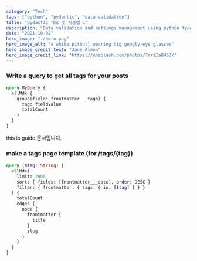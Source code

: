 ```yaml
---
category: "Tech"
tags: ["python", "pydantic", "data validation"]
title: "pydactic 개요 및 사용법 1"
description: "Data validation and settings management using python type annotations. pydantic enforces type hints at runtime, and provides user friendly errors when data is invalid."
date: "2021-10-02"
hero_image: "./hero.png"
hero_image_alt: "A white pitbull wearing big googly-eye glasses"
hero_image_credit_text: "Jane Almon"
hero_image_credit_link: "https://unsplash.com/photos/7rriIaBH6JY"
---
```


### Write a query to get all tags for your posts

```graphql
query MyQuery {
  allMdx {
    group(field: frontmatter___tags) {
      tag: fieldValue
      totalCount
    }
  }
}
```

this is guide 문서입니다.

### make a tags page template (for /tags/{tag})

```graphql
query ($tag: String) {
  allMdx(
    limit: 2000
    sort: { fields: [frontmatter___date], order: DESC }
    filter: { frontmatter: { tags: { in: [$tag] } } }
  ) {
    totalCount
    edges {
      node {
        frontmatter {
          title
        }
        slug
      }
    }
  }
}
```
